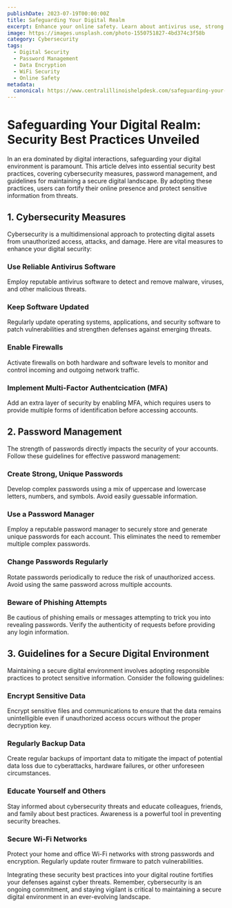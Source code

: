 ```yaml
---
publishDate: 2023-07-19T00:00:00Z
title: Safeguarding Your Digital Realm
excerpt: Enhance your online safety. Learn about antivirus use, strong passwords, data encryption, and more to protect against cyber threats in our digital-first world.
image: https://images.unsplash.com/photo-1550751827-4bd374c3f58b
category: Cybersecurity
tags:
  - Digital Security
  - Password Management
  - Data Encryption
  - WiFi Security
  - Online Safety
metadata:
  canonical: https://www.centralillinoishelpdesk.com/safeguarding-your-digital-realm
---
```



# Safeguarding Your Digital Realm: Security Best Practices Unveiled

In an era dominated by digital interactions, safeguarding your digital environment is paramount. This article delves into essential security best practices, covering cybersecurity measures, password management, and guidelines for maintaining a secure digital landscape. By adopting these practices, users can fortify their online presence and protect sensitive information from threats.

## 1. Cybersecurity Measures

Cybersecurity is a multidimensional approach to protecting digital assets from unauthorized access, attacks, and damage. Here are vital measures to enhance your digital security:

### Use Reliable Antivirus Software

Employ reputable antivirus software to detect and remove malware, viruses, and other malicious threats.

### Keep Software Updated

Regularly update operating systems, applications, and security software to patch vulnerabilities and strengthen defenses against emerging threats.

### Enable Firewalls

Activate firewalls on both hardware and software levels to monitor and control incoming and outgoing network traffic.

### Implement Multi-Factor Authentcication (MFA)

Add an extra layer of security by enabling MFA, which requires users to provide multiple forms of identification before accessing accounts.

## 2. Password Management

The strength of passwords directly impacts the security of your accounts. Follow these guidelines for effective password management:

### Create Strong, Unique Passwords

Develop complex passwords using a mix of uppercase and lowercase letters, numbers, and symbols. Avoid easily guessable information.

### Use a Password Manager

Employ a reputable password manager to securely store and generate unique passwords for each account. This eliminates the need to remember multiple complex passwords.

### Change Passwords Regularly

Rotate passwords periodically to reduce the risk of unauthorized access. Avoid using the same password across multiple accounts.

### Beware of Phishing Attempts

Be cautious of phishing emails or messages attempting to trick you into revealing passwords. Verify the authenticity of requests before providing any login information.

## 3. Guidelines for a Secure Digital Environment

Maintaining a secure digital environment involves adopting responsible practices to protect sensitive information. Consider the following guidelines:

### Encrypt Sensitive Data

Encrypt sensitive files and communications to ensure that the data remains unintelligible even if unauthorized access occurs without the proper decryption key.

### Regularly Backup Data

Create regular backups of important data to mitigate the impact of potential data loss due to cyberattacks, hardware failures, or other unforeseen circumstances.

### Educate Yourself and Others

Stay informed about cybersecurity threats and educate colleagues, friends, and family about best practices. Awareness is a powerful tool in preventing security breaches.

### Secure Wi-Fi Networks

Protect your home and office Wi-Fi networks with strong passwords and encryption. Regularly update router firmware to patch vulnerabilities.

Integrating these security best practices into your digital routine fortifies your defenses against cyber threats. Remember, cybersecurity is an ongoing commitment, and staying vigilant is critical to maintaining a secure digital environment in an ever-evolving landscape.
